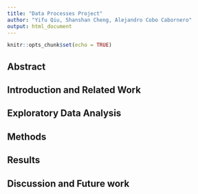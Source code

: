 ```yaml
---
title: "Data Processes Project"
author: "Yifu Qiu, Shanshan Cheng, Alejandro Cobo Cabornero"
output: html_document
---
```


```r
knitr::opts_chunk$set(echo = TRUE)
```

## Abstract

## Introduction and Related Work

## Exploratory Data Analysis

## Methods

## Results

## Discussion and Future work
